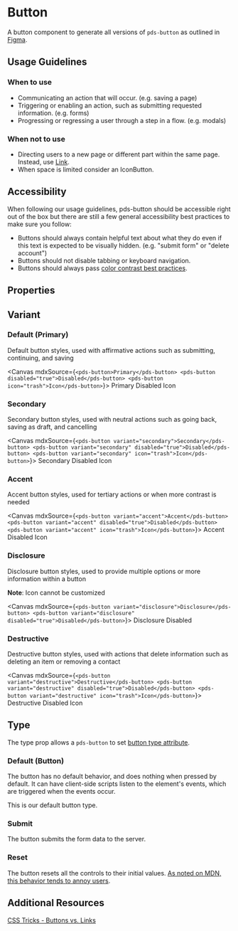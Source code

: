 

<Meta of={stories} />

# Button

A button component to generate all versions of `pds-button` as outlined in [Figma](https://www.figma.com/file/sMbtLUHSt2vfKgKjyQ3052/%F0%9F%A7%A9-Sage-components?node-id=3%3A15&t=dIcvX1VtOu0FL0VE-0).

## Usage Guidelines

### When to use

- Communicating an action that will occur. (e.g. saving a page)
- Triggering or enabling an action, such as submitting requested information. (e.g. forms)
- Progressing or regressing a user through a step in a flow. (e.g. modals)

### When not to use

- Directing users to a new page or different part within the same page. Instead, use [Link](/docs/components-link--external).
- When space is limited consider an IconButton.

## Accessibility

When following our usage guidelines, pds-button should be accessible right out of the box but there are still a few general accessibility best practices to make sure you follow:

- Buttons should always contain helpful text about what they do even if this text is expected to be visually hidden. (e.g. "submit form" or "delete account")
- Buttons should not disable tabbing or keyboard navigation.
- Buttons should always pass [color contrast best practices](https://www.w3.org/WAI/WCAG22/Understanding/contrast-minimum.html).

## Properties

<ArgTypes of={stories} />

## Variant

### Default (Primary)

Default button styles, used with affirmative actions such as submitting, continuing, and saving

<Canvas mdxSource={`
<pds-button>Primary</pds-button>
<pds-button disabled="true">Disabled</pds-button>
<pds-button icon="trash">Icon</pds-button>
`}>
  <pds-button>Primary</pds-button>
  <pds-button disabled="true">Disabled</pds-button>
  <pds-button icon="trash">Icon</pds-button>
</Canvas>

### Secondary

Secondary button styles, used with neutral actions such as going back, saving as draft, and cancelling

<Canvas mdxSource={`
<pds-button variant="secondary">Secondary</pds-button>
<pds-button variant="secondary" disabled="true">Disabled</pds-button>
<pds-button variant="secondary" icon="trash">Icon</pds-button>
`}>
  <pds-button variant="secondary">Secondary</pds-button>
  <pds-button variant="secondary" disabled="true">Disabled</pds-button>
  <pds-button variant="secondary" icon="trash">Icon</pds-button>
</Canvas>

### Accent

Accent button styles, used for tertiary actions or when more contrast is needed

<Canvas mdxSource={`
<pds-button variant="accent">Accent</pds-button>
<pds-button variant="accent" disabled="true">Disabled</pds-button>
<pds-button variant="accent" icon="trash">Icon</pds-button>
`}>
  <pds-button variant="accent">Accent</pds-button>
  <pds-button variant="accent" disabled="true">Disabled</pds-button>
  <pds-button variant="accent" icon="trash">Icon</pds-button>
</Canvas>

### Disclosure

Disclosure button styles, used to provide multiple options or more information within a button

**Note**: Icon cannot be customized

<Canvas mdxSource={`
<pds-button variant="disclosure">Disclosure</pds-button>
<pds-button variant="disclosure" disabled="true">Disabled</pds-button>
`}>
  <pds-button variant="disclosure">Disclosure</pds-button>
  <pds-button variant="disclosure" disabled="true">Disabled</pds-button>
</Canvas>

### Destructive

Destructive button styles, used with actions that delete information such as deleting an item or removing a contact

<Canvas mdxSource={`
<pds-button variant="destructive">Destructive</pds-button>
<pds-button variant="destructive" disabled="true">Disabled</pds-button>
<pds-button variant="destructive" icon="trash">Icon</pds-button>
`}>
  <pds-button variant="destructive">Destructive</pds-button>
  <pds-button variant="destructive" disabled="true">Disabled</pds-button>
  <pds-button variant="destructive" icon="trash">Icon</pds-button>
</Canvas>

## Type

The type prop allows a `pds-button` to set [button type attribute](https://developer.mozilla.org/en-US/docs/Web/HTML/Element/button#attr-type).

### Default (Button)

The button has no default behavior, and does nothing when pressed by default. It can have client-side scripts listen to the element's events, which are triggered when the events occur.

This is our default button type.

### Submit

The button submits the form data to the server.

### Reset

The button resets all the controls to their initial values. [As noted on MDN, this behavior tends to annoy users](https://developer.mozilla.org/en-US/docs/Web/HTML/Element/button#attr-type).

## Additional Resources

[CSS Tricks - Buttons vs. Links](https://css-tricks.com/buttons-vs-links/)
